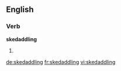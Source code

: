 ==English==

===Verb===
'''skedaddling'''

# {{present participle of|skedaddle}}

[[de:skedaddling]]
[[fr:skedaddling]]
[[vi:skedaddling]]